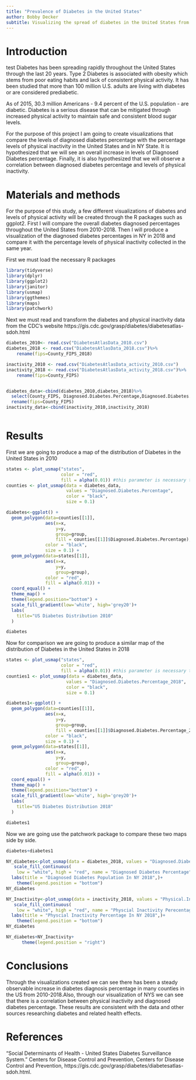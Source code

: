 ```yaml
---
title: "Prevalence of Diabetes in the United States"
author: Bobby Decker
subtitle: Visualizing the spread of diabetes in the United States from 2010-2018
---
```


# Introduction

test
Diabetes has been spreading rapidly throughout the United States through the last 20 years. Type 2 Diabetes is associated with obesity which stems from poor eating habits and lack of consistent physical activity. It has been studied that more than 100 million U.S. adults are living with diabetes or are considered prediabetic. 

As of 2015, 30.3 million Americans - 9.4 percent of the U.S. population - are diabetic. Diabetes is a serious disease that can be mitigated through increased physical activity to maintain safe and consistent blood sugar levels. 

For the purpose of this project I am going to create visualizations that compare the levels of diagnosed diabetes percentage with the percentage levels of physical inactivity in the United States and in NY State. It is hypothesized that we will see an overall increase in levels of Diagnosed Diabetes percentage. Finally, it is also hypothesized that we will observe a correlation between diagnosed diabetes percentage and levels of physical inactivity.

# Materials and methods


For the purpose of this study, a few different visualizations of diabetes and levels of physical activity will be created through the R packages such as ggplot2. First I will compare the overall diabetes diagnosed percentages throughout the United States from 2010-2018. Then I will produce a visualization of the diagnosed diabetes percentages in NY in 2018 and compare it with the percentage levels of physical inactivity collected in the same year. 

First we must load the necessary R packages
```r
library(tidyverse)
library(dplyr)
library(ggplot2)
library(janitor)
library(usmap)
library(ggthemes)
library(maps)
library(patchwork)
```


Next we must read and transform the diabetes and physical inactivity data from the CDC's website https://gis.cdc.gov/grasp/diabetes/diabetesatlas-sdoh.html
```r
diabetes_2010<- read.csv("DiabetesAtlasData_2010.csv")
diabetes_2018 <- read.csv("DiabetesAtlasData_2018.csv")%>%
    rename(fips=County_FIPS_2018)

inactivity_2010 <- read.csv("DiabetesAtlasData_activity_2010.csv")
inactivity_2018 <- read.csv("DiabetesAtlasData_activity_2018.csv")%>%
    rename(fips=County_FIPS)


diabetes_data<-cbind(diabetes_2010,diabetes_2018)%>%
  select(County_FIPS, Diagnosed.Diabetes.Percentage,Diagnosed.Diabetes.Percentage_2018)%>%
  rename(fips=County_FIPS)
inactivity_data<-cbind(inactivity_2010,inactivity_2018)
```


```r

```


# Results


First we are going to produce a map of the distribution of Diabetes in the United States in 2010
```r
states <- plot_usmap("states", 
                     color = "red",
                     fill = alpha(0.01)) #this parameter is necessary to get counties to show on top of states
counties <- plot_usmap(data = diabetes_data, 
                       values = "Diagnosed.Diabetes.Percentage",
                       color = "black",
                       size = 0.1)

diabetes<-ggplot() +  
  geom_polygon(data=counties[[1]], 
               aes(x=x, 
                   y=y, 
                   group=group, 
                   fill = counties[[1]]$Diagnosed.Diabetes.Percentage), 
               color = "black",
               size = 0.1) +  
  geom_polygon(data=states[[1]], 
               aes(x=x, 
                   y=y, 
                   group=group), 
               color = "red", 
               fill = alpha(0.01)) + 
  coord_equal() +
  theme_map() +
  theme(legend.position="bottom") +
  scale_fill_gradient(low='white', high='grey20')+
  labs(
    title="US Diabetes Distribution 2010"
  )

diabetes
```


Now for comparison we are going to produce a similar map of the distribution of Diabetes in the United States in 2018
```r
states <- plot_usmap("states", 
                     color = "red",
                     fill = alpha(0.01)) #this parameter is necessary to get counties to show on top of states
counties1 <- plot_usmap(data = diabetes_data, 
                       values = "Diagnosed.Diabetes.Percentage_2018",
                       color = "black",
                       size = 0.1)

diabetes1<-ggplot() +  
  geom_polygon(data=counties[[1]], 
               aes(x=x, 
                   y=y, 
                   group=group, 
                   fill = counties[[1]]$Diagnosed.Diabetes.Percentage_2018), 
               color = "black",
               size = 0.1) +  
  geom_polygon(data=states[[1]], 
               aes(x=x, 
                   y=y, 
                   group=group), 
               color = "red", 
               fill = alpha(0.01)) + 
  coord_equal() +
  theme_map() +
  theme(legend.position="bottom") +
  scale_fill_gradient(low='white', high='grey20')+
  labs(
    title="US Diabetes Distribution 2018"
  )

diabetes1
```

Now we are going use the patchwork package to compare these two maps side by side.
```r
diabetes+diabetes1
```

```r
NY_diabetes<-plot_usmap(data = diabetes_2018, values = "Diagnosed.Diabetes.Percentage_2018",include = c("NY"), color = "red") +
   scale_fill_continuous(
    low = "white", high = "red", name = "Diagnosed Diabetes Percentage", label = scales::comma)+
  labs(title = "Diagnosed Diabetes Population In NY 2018",)+
    theme(legend.position = "bottom")
NY_diabetes
```


```r
NY_Inactivity<-plot_usmap(data = inactivity_2018, values = "Physical.Inactivity.Percentage",include = c("NY"), color = "red") +
   scale_fill_continuous(
    low = "white", high = "red", name = "Physcial Inactivity Perecentage", label = scales::comma)+
  labs(title = "Physcial Inactivity Percentage In NY 2018",)+
    theme(legend.position = "bottom")
NY_diabetes
```

```r
NY_diabetes+NY_Inactivity+
      theme(legend.position = "right")

```
# Conclusions
Through the visualizations created we can see there has been a steady observable increase in diabetes diagnosis percentage in many counties in the US from 2010-2018.Also, through our visualization of NYS we can see that there is a correlation between physical inactivity and diagnosed diabetes percentage. These results are consistent with the data and other sources researching diabetes and related health effects. 

# References

“Social Determinants of Health - United States Diabetes Surveillance System.” Centers for Disease Control and Prevention, Centers for Disease Control and Prevention, https://gis.cdc.gov/grasp/diabetes/diabetesatlas-sdoh.html. 